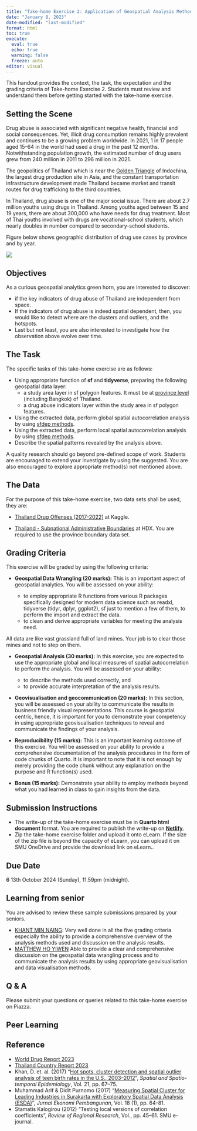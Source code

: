 ```yaml
---
title: "Take-home Exercise 2: Application of Geospatial Analysis Methods to Discover Thailand Drug Abuse at the Province Level"
date: "January 8, 2023"
date-modified: "last-modified"
format: html
toc: true
execute: 
  eval: true
  echo: true
  warning: false
  freeze: auto
editor: visual
---
```


::: callout-important
This handout provides the context, the task, the expectation and the grading criteria of Take-home Exercise 2. Students must review and understand them before getting started with the take-home exercise.
:::

## Setting the Scene

Drug abuse is associated with significant negative health, financial and social consequences. Yet, illicit drug consumption remains highly prevalent and continues to be a growing problem worldwide. In 2021, 1 in 17 people aged 15–64 in the world had used a drug in the past 12 months. Notwithstanding population growth, the estimated number of drug users grew from 240 million in 2011 to 296 million in 2021.

The geopolitics of Thailand which is near the [Golden Triangle](https://en.wikipedia.org/wiki/Golden_Triangle_(Southeast_Asia)) of Indochina, the largest drug production site in Asia, and the constant transportation infrastructure development made Thailand became market and transit routes for drug trafficking to the third countries.

In Thailand, drug abuse is one of the major social issue. There are about 2.7 million youths using drugs in Thailand. Among youths aged between 15 and 19 years, there are about 300,000 who have needs for drug treatment. Most of Thai youths involved with drugs are vocational-school students, which nearly doubles in number compared to secondary-school students.

Figure below shows geographic distribution of drug use cases by province and by year.

![](img/th_ex2_img1.png)

## Objectives

As a curious geospatial analytics green horn, you are interested to discover:

-   if the key indicators of drug abuse of Thailand are independent from space.
-   If the indicators of drug abuse is indeed spatial dependent, then, you would like to detect where are the clusters and outliers, and the hotspots.
-   Last but not least, you are also interested to investigate how the observation above evolve over time.

## The Task

The specific tasks of this take-home exercise are as follows:

-   Using appropriate function of **sf** and **tidyverse**, preparing the following geospatial data layer:
    -   a study area layer in sf polygon features. It must be at [province level](https://en.wikipedia.org/wiki/Provinces_of_Thailand) (including Bangkok) of Thailand.
    -   a drug abuse indicators layer within the study area in sf polygon features.
-   Using the extracted data, perform global spatial autocorrelation analysis by using [sfdep methods](https://is415-gaa-tskam.netlify.app/in-class_ex/in-class_ex05/in-class_ex05-glsa).
-   Using the extracted data, perform local spatial autocorrelation analysis by using [sfdep methods](https://r4gdsa.netlify.app/chap10.html).
-   Describe the spatial patterns revealed by the analysis above.

::: callout-note
A quality research should go beyond pre-defined scope of work. Students are encouraged to extend your investigate by using the suggested. You are also encouraged to explore appropriate method(s) not mentioned above.
:::

## The Data

For the purpose of this take-home exercise, two data sets shall be used, they are:

-   [Thailand Drug Offenses \[2017-2022\]](https://www.kaggle.com/datasets/thaweewatboy/thailand-drug-offenses-2017-2022) at Kaggle.

-   [Thailand - Subnational Administrative Boundaries](https://data.humdata.org/dataset/cod-ab-tha?) at HDX. You are required to use the province boundary data set.

## Grading Criteria

This exercise will be graded by using the following criteria:

-   **Geospatial Data Wrangling (20 marks):** This is an important aspect of geospatial analytics. You will be assessed on your ability:

    -   to employ appropriate R functions from various R packages specifically designed for modern data science such as readxl, tidyverse (tidyr, dplyr, ggplot2), sf just to mention a few of them, to perform the import and extract the data.
    -   to clean and derive appropriate variables for meeting the analysis need.

::: callout-warning
All data are like vast grassland full of land mines. Your job is to clear those mines and not to step on them.
:::

-   **Geospatial Analysis (30 marks):** In this exercise, you are expected to use the appropriate global and local measures of spatial autocorrelation to perform the analysis. You will be assessed on your ability:

    -   to describe the methods used correctly, and
    -   to provide accurate interpretation of the analysis results.

-   **Geovisualisation and geocommunication (20 marks):** In this section, you will be assessed on your ability to communicate the results in business friendly visual representations. This course is geospatial centric, hence, it is important for you to demonstrate your competency in using appropriate geovisualisation techniques to reveal and communicate the findings of your analysis.

-   **Reproducibility (15 marks):** This is an important learning outcome of this exercise. You will be assessed on your ability to provide a comprehensive documentation of the analysis procedures in the form of code chunks of Quarto. It is important to note that it is not enough by merely providing the code chunk without any explanation on the purpose and R function(s) used.

-   **Bonus (15 marks):** Demonstrate your ability to employ methods beyond what you had learned in class to gain insights from the data.

## Submission Instructions

-   The write-up of the take-home exercise must be in **Quarto html document** format. You are required to publish the write-up on [**Netlify**](https://www.netlify.com/).
-   Zip the take-home exercise folder and upload it onto eLearn. If the size of the zip file is beyond the capacity of eLearn, you can upload it on SMU OneDrive and provide the download link on eLearn..

## Due Date

~~6~~ 13th October 2024 (Sunday), 11.59pm (midnight).

## Learning from senior

You are advised to review these sample submissions prepared by your seniors.

-   [KHANT MIN NAING](https://is415-geospatial-with-khant.netlify.app/take-home_ex/take-home_ex02/take-home_ex02): Very well done in all the five grading criteria especially the ability to provide a comprehensive overview of the analysis methods used and discussion on the analysis results.
-   [MATTHEW HO YIWEN](https://is415-gaa-matthew-ho.netlify.app/takehomeex/takehomeex2/the2) Able to provide a clear and comprehensive discussion on the geospatial data wrangling process and to communicate the analysis results by using appropriate geovisualisation and data visualisation methods.

## Q & A

Please submit your questions or queries related to this take-home exercise on Piazza.

## Peer Learning

## Reference

-   [World Drug Report 2023](https://www.unodc.org/unodc/en/data-and-analysis/world-drug-report-2023.html)
-   [Thailand Country Report 2023](https://berkas.dpr.go.id/ksap/aipa44/page/Thailand.pdf)
-   Khan, D. et. al. (2017) "[Hot spots, cluster detection and spatial outlier analysis of teen birth rates in the U.S., 2003–2012](https://www.ncbi.nlm.nih.gov/pmc/articles/PMC5618106/)", *Spatial and Spatio-temporal Epidemiology*, Vol. 21, pp. 67–75.
-   Muhammad Arif & Didit Purnomo (2017) "[Measuring Spatial Cluster for Leading Industries in Surakarta with Exploratory Spatial Data Analysis (ESDA)](https://journals.ums.ac.id/index.php/JEP/article/view/4178/0)", *Jurnal Ekonomi Pembangunan*, Vol. 18 (1), pp. 64-81.
-   Stamatis Kalogirou (2012) "Testing local versions of correlation coefficients", *Review of Regional Research*, Vol., pp. 45–61. SMU e-journal.
